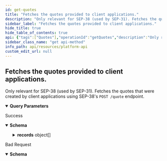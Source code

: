 ```yaml
---
id: get-quotes
title: "Fetches the quotes provided to client applications."
description: "Only relevant for SEP-38 (used by SEP-31). Fetches the quotes that were created by client applications using SEP-38's `POST /quote` endpoint."
sidebar_label: "Fetches the quotes provided to client applications."
hide_title: true
hide_table_of_contents: true
api: {"tags":["Quotes"],"operationId":"getQuotes","description":"Only relevant for SEP-38 (used by SEP-31). Fetches the quotes that were created by client applications using SEP-38's `POST /quote` endpoint.","parameters":[{"in":"query","name":"order","description":"Either ascending or descending by `order_by` value.","required":false,"schema":{"type":"string","enum":["asc","desc"],"default":"desc"}},{"in":"query","name":"order_by","description":"The data to be used for ordering transactions.","required":false,"schema":{"type":"string","enum":["created_at","expires_at","used_at"],"default":"created_at"}},{"in":"query","name":"cursor","description":"Cursor used for pagination. Each response will include a `cursor` value that can be used to view the next page, assuming all other parameters kept the same.","required":false,"schema":{"type":"string"}},{"in":"query","name":"after","description":"Timestamp for which all `order_by` values will be after (exclusive), in UTC.","required":false,"schema":{"type":"string","format":"date-time"}},{"in":"query","name":"before","description":"Timestamp for which all `order_by` values will be before (exclusive), in UTC.","required":false,"schema":{"type":"string","format":"date-time"}}],"responses":{"200":{"description":"Success","content":{"application/json":{"schema":{"type":"object","properties":{"records":{"type":"array","items":{"type":"object","properties":{"id":{"type":"string"},"sell_amount":{"type":"string"},"sell_asset":{"type":"string"},"buy_amount":{"type":"string"},"buy_asset":{"type":"string"},"expires_at":{"type":"string","format":"date-time"},"price":{"type":"string"},"total_price":{"type":"string"},"creator":{"type":"object","description":"StellarId's are objects that identify end-users and SEP-31 Sending Anchors, but not SEP-31 Receiving Anchors.\n\nFor a SEP-12 customer, the `id` field should be sufficient to fully identify the customer in the Anchor Backend.\n\nFor a SEP-31 Sending Anchor, the `account` field should be used.\n","properties":{"id":{"type":"string","description":"The `id` of the customer registered through SEP-12."},"account":{"type":"string","description":"Either the Stellar account or Muxed account address of the on-chain entity."}}},"transaction_id":{"type":"string"},"created_at":{"type":"string","format":"date-time"}}}},"cursor":{"type":"string"}}}}}},"400":{"description":"Bad Request","content":{"application/json":{"schema":{"type":"object","properties":{"error":{"type":"string"},"id":{"type":"string"}},"required":["error"]}}}}},"method":"get","path":"/exchange/quotes","info":{"version":"2.0.0","title":"Platform API"},"postman":{"name":"Fetches the quotes provided to client applications.","description":{"content":"Only relevant for SEP-38 (used by SEP-31). Fetches the quotes that were created by client applications using SEP-38's `POST /quote` endpoint.","type":"text/plain"},"url":{"path":["exchange","quotes"],"host":["{{baseUrl}}"],"query":[{"disabled":false,"description":{"content":"Either ascending or descending by `order_by` value.","type":"text/plain"},"key":"order","value":""},{"disabled":false,"description":{"content":"The data to be used for ordering transactions.","type":"text/plain"},"key":"order_by","value":""},{"disabled":false,"description":{"content":"Cursor used for pagination. Each response will include a `cursor` value that can be used to view the next page, assuming all other parameters kept the same.","type":"text/plain"},"key":"cursor","value":""},{"disabled":false,"description":{"content":"Timestamp for which all `order_by` values will be after (exclusive), in UTC.","type":"text/plain"},"key":"after","value":""},{"disabled":false,"description":{"content":"Timestamp for which all `order_by` values will be before (exclusive), in UTC.","type":"text/plain"},"key":"before","value":""}],"variable":[]},"header":[{"key":"Accept","value":"application/json"}],"method":"GET"}}
sidebar_class_name: "get api-method"
info_path: api/resources/platform-api
custom_edit_url: null
---
```



## Fetches the quotes provided to client applications.



Only relevant for SEP-38 (used by SEP-31). Fetches the quotes that were created by client applications using SEP-38's `POST /quote` endpoint.

<details style={{"marginBottom":"1rem"}} data-collapsed={false} open={true}><summary style={{}}><strong>Query Parameters</strong></summary><div><ul><ParamsItem className={"paramsItem"} param={{"in":"query","name":"order","description":"Either ascending or descending by `order_by` value.","required":false,"schema":{"type":"string","enum":["asc","desc"],"default":"desc"}}}></ParamsItem><ParamsItem className={"paramsItem"} param={{"in":"query","name":"order_by","description":"The data to be used for ordering transactions.","required":false,"schema":{"type":"string","enum":["created_at","expires_at","used_at"],"default":"created_at"}}}></ParamsItem><ParamsItem className={"paramsItem"} param={{"in":"query","name":"cursor","description":"Cursor used for pagination. Each response will include a `cursor` value that can be used to view the next page, assuming all other parameters kept the same.","required":false,"schema":{"type":"string"}}}></ParamsItem><ParamsItem className={"paramsItem"} param={{"in":"query","name":"after","description":"Timestamp for which all `order_by` values will be after (exclusive), in UTC.","required":false,"schema":{"type":"string","format":"date-time"}}}></ParamsItem><ParamsItem className={"paramsItem"} param={{"in":"query","name":"before","description":"Timestamp for which all `order_by` values will be before (exclusive), in UTC.","required":false,"schema":{"type":"string","format":"date-time"}}}></ParamsItem></ul></div></details><div><ApiTabs><TabItem label={"200"} value={"200"}><div>

Success

</div><div><MimeTabs schemaType={"response"}><TabItem label={"application/json"} value={"application/json"}><SchemaTabs><TabItem label={"Schema"} value={"Schema"}><details style={{}} data-collapsed={false} open={true}><summary style={{"textAlign":"left"}}><strong>Schema</strong></summary><div style={{"textAlign":"left","marginLeft":"1rem"}}></div><ul style={{"marginLeft":"1rem"}}><SchemaItem collapsible={true} className={"schemaItem"}><details style={{}}><summary style={{}}><strong>records</strong><span style={{"opacity":"0.6"}}> object[]</span></summary><div style={{"marginLeft":"1rem"}}><li><div style={{"fontSize":"var(--ifm-code-font-size)","opacity":"0.6","marginLeft":"-.5rem","paddingBottom":".5rem"}}>Array [</div></li><SchemaItem collapsible={false} name={"id"} required={false} schemaName={"string"} qualifierMessage={undefined} schema={{"type":"string"}}></SchemaItem><SchemaItem collapsible={false} name={"sell_amount"} required={false} schemaName={"string"} qualifierMessage={undefined} schema={{"type":"string"}}></SchemaItem><SchemaItem collapsible={false} name={"sell_asset"} required={false} schemaName={"string"} qualifierMessage={undefined} schema={{"type":"string"}}></SchemaItem><SchemaItem collapsible={false} name={"buy_amount"} required={false} schemaName={"string"} qualifierMessage={undefined} schema={{"type":"string"}}></SchemaItem><SchemaItem collapsible={false} name={"buy_asset"} required={false} schemaName={"string"} qualifierMessage={undefined} schema={{"type":"string"}}></SchemaItem><SchemaItem collapsible={false} name={"expires_at"} required={false} schemaName={"date-time"} qualifierMessage={undefined} schema={{"type":"string","format":"date-time"}}></SchemaItem><SchemaItem collapsible={false} name={"price"} required={false} schemaName={"string"} qualifierMessage={undefined} schema={{"type":"string"}}></SchemaItem><SchemaItem collapsible={false} name={"total_price"} required={false} schemaName={"string"} qualifierMessage={undefined} schema={{"type":"string"}}></SchemaItem><SchemaItem collapsible={true} className={"schemaItem"}><details style={{}}><summary style={{}}><strong>creator</strong><span style={{"opacity":"0.6"}}> object</span></summary><div style={{"marginLeft":"1rem"}}><div style={{"marginTop":".5rem","marginBottom":".5rem"}}>

StellarId's are objects that identify end-users and SEP-31 Sending Anchors, but not SEP-31 Receiving Anchors.

For a SEP-12 customer, the `id` field should be sufficient to fully identify the customer in the Anchor Backend.

For a SEP-31 Sending Anchor, the `account` field should be used.


</div><SchemaItem collapsible={false} name={"id"} required={false} schemaName={"string"} qualifierMessage={undefined} schema={{"type":"string","description":"The `id` of the customer registered through SEP-12."}}></SchemaItem><SchemaItem collapsible={false} name={"account"} required={false} schemaName={"string"} qualifierMessage={undefined} schema={{"type":"string","description":"Either the Stellar account or Muxed account address of the on-chain entity."}}></SchemaItem></div></details></SchemaItem><SchemaItem collapsible={false} name={"transaction_id"} required={false} schemaName={"string"} qualifierMessage={undefined} schema={{"type":"string"}}></SchemaItem><SchemaItem collapsible={false} name={"created_at"} required={false} schemaName={"date-time"} qualifierMessage={undefined} schema={{"type":"string","format":"date-time"}}></SchemaItem><li><div style={{"fontSize":"var(--ifm-code-font-size)","opacity":"0.6","marginLeft":"-.5rem"}}>]</div></li></div></details></SchemaItem><SchemaItem collapsible={false} name={"cursor"} required={false} schemaName={"string"} qualifierMessage={undefined} schema={{"type":"string"}}></SchemaItem></ul></details></TabItem><TabItem label={"Example (from schema)"} value={"Example (from schema)"}><ResponseSamples responseExample={"{\n  \"records\": [\n    {\n      \"id\": \"string\",\n      \"sell_amount\": \"string\",\n      \"sell_asset\": \"string\",\n      \"buy_amount\": \"string\",\n      \"buy_asset\": \"string\",\n      \"expires_at\": \"2023-03-23\",\n      \"price\": \"string\",\n      \"total_price\": \"string\",\n      \"creator\": {\n        \"id\": \"string\",\n        \"account\": \"string\"\n      },\n      \"transaction_id\": \"string\",\n      \"created_at\": \"2023-03-23\"\n    }\n  ],\n  \"cursor\": \"string\"\n}"} language={"json"}></ResponseSamples></TabItem></SchemaTabs></TabItem></MimeTabs></div></TabItem><TabItem label={"400"} value={"400"}><div>

Bad Request

</div><div><MimeTabs schemaType={"response"}><TabItem label={"application/json"} value={"application/json"}><SchemaTabs><TabItem label={"Schema"} value={"Schema"}><details style={{}} data-collapsed={false} open={true}><summary style={{"textAlign":"left"}}><strong>Schema</strong></summary><div style={{"textAlign":"left","marginLeft":"1rem"}}></div><ul style={{"marginLeft":"1rem"}}><SchemaItem collapsible={false} name={"error"} required={false} schemaName={"string"} qualifierMessage={undefined} schema={{"type":"string"}}></SchemaItem><SchemaItem collapsible={false} name={"id"} required={false} schemaName={"string"} qualifierMessage={undefined} schema={{"type":"string"}}></SchemaItem></ul></details></TabItem><TabItem label={"Example (from schema)"} value={"Example (from schema)"}><ResponseSamples responseExample={"{\n  \"error\": \"string\",\n  \"id\": \"string\"\n}"} language={"json"}></ResponseSamples></TabItem></SchemaTabs></TabItem></MimeTabs></div></TabItem></ApiTabs></div>
      